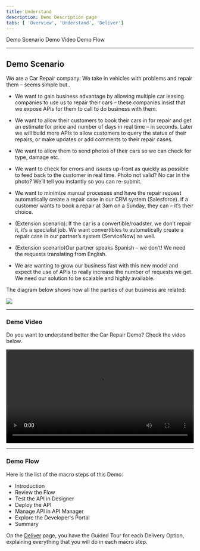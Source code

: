 ```yaml
---
title: Understand
description: Demo Description page
tabs: [ 'Overview', 'Understand', 'Deliver']
---
```



<AnchorLinks>
  <AnchorLink>Demo Scenario</AnchorLink>
  <AnchorLink>Demo Video</AnchorLink>
  <AnchorLink>Demo Flow</AnchorLink>
</AnchorLinks>

***

## Demo Scenario

We are a Car Repair company: We take in vehicles with problems and repair them – seems simple but..

- We want to gain business advantage by allowing multiple car leasing companies to use us to repair their cars – these companies insist that we expose APIs for them to call to do business with them.

- We want to allow their customers to book their cars in for repair and get an estimate for price and number of days in real time – in seconds. Later we will build more APIs to allow customers to query the status of their repairs, or make updates or add comments to their repair cases.

- We want to allow them to send photos of their cars so we can check for type, damage etc.

- We want to check for errors and issues up-front as quickly as possible to feed back to the customer in real time. Photo not valid? No car in the photo? We’ll tell you instantly so you can re-submit.

- We want to minimize manual processes and have the repair request automatically create a repair case in our CRM system (Salesforce). If a customer wants to book a repair at 3am on a Sunday, they can – it’s their choice.

- (Extension scenario): If the car is a convertible/roadster, we don’t repair it, it’s a specialist job. We want convertibles to automatically create a repair case in our partner’s system (ServiceNow) as well.

- (Extension scenario)Our partner speaks Spanish – we don’t! We need the requests translating from English.

- We are wanting to grow our business fast with this new model and expect the use of APIs to really increase the number of requests we get. We need our solution to be scalable and highly available.

The diagram below shows how all the parties of our business are related:

![](images/scenario-1.png)

***

### Demo Video
Do you want to understand better the Car Repair Demo? Check the video below.

<video width="100%" controls>
  <source src="https://dw1.s81c.com/caas-storage/5Khi7XGf/_videos/IBM%20Cloud%20Pak%20for%20Integration%20Overview_%20Creating%20and%20Managing%20APIs.mp4" type="video/mp4">
  </source>
</video>

***

### Demo Flow
Here is the list of the macro steps of this Demo:

  - Introduction
  - Review the Flow
  - Test the API in Designer
  - Deploy the API
  - Manage API in API Manager
  - Explore the Developer's Portal
  - Summary

On the [Deliver](/salesdemos/carrepair-new/deliver) page, you have the Guided Tour for each Delivery Option, explaining everything that you will do in each macro step.
